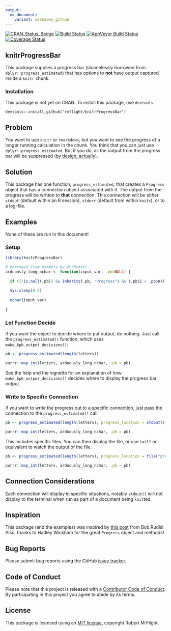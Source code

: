 ```yaml
---
output:
  md_document:
    variant: markdown_github
---
```


[![CRAN_Status_Badge](http://www.r-pkg.org/badges/version/knitrProgressBar)](https://cran.r-project.org/package=knitrProgressBar) [![Build Status](https://travis-ci.org/rmflight/knitrProgressBar.svg?branch=master)](https://travis-ci.org/rmflight/knitrProgressBar) [![AppVeyor Build Status](https://ci.appveyor.com/api/projects/status/github/rmflight/knitrProgressBar?branch=master&svg=true)](https://ci.appveyor.com/project/rmflight/knitrProgressBar) [![Coverage Status](https://img.shields.io/codecov/c/github/rmflight/knitrProgressBar/master.svg)](https://codecov.io/github/rmflight/knitrProgressBar?branch=master)


## knitrProgressBar

This package supplies a progress bar (shamelessly borrowed from `dplyr::progress_estimated`)
that has options to **not** have output captured inside a `knitr` chunk.

### Installation

This package is not yet on CRAN. To install this package, use `devtools`:

```
devtools::install_github("rmflight/knitrProgressBar")
```

## Problem

You want to use `knitr` or `rmarkdown`, but you want to see the progress of a longer running calculation
in the chunk. You think that you can just use `dplyr::progress_estimated`. But if
you do, all the output from the progress bar will be suppressed 
([by design, actually](https://github.com/tidyverse/dplyr/blob/master/R/progress.R#L96)).

## Solution

This package has one function, `progress_estimated`, that creates a `Progress` object
that has a connection object associated with it. The output from the progress
will be written to **that** connection. This connection will be either
`stdout` (default within an R session), `stderr` (default from within `knitr`),
or to a log-file.

## Examples

None of these are run in this document!

### Setup

```r
library(knitrProgressBar)

# borrowed from example by @hrbrmstr
arduously_long_nchar <- function(input_var, .pb=NULL) {
  
  if ((!is.null(.pb)) && inherits(.pb, "Progress") && (.pb$i < .pb$n)) .pb$tick()$print()
  
  Sys.sleep(0.5)
  
  nchar(input_var)
  
}
```

### Let Function Decide

If you want the object to decide where to put output, do nothing. Just call
the `progress_estimated()` function, which uses `make_kpb_output_decisions()`:

```r
pb <- progress_estimated(length(letters))

purrr::map_int(letters, arduously_long_nchar, .pb = pb)
```

See the help and the vignette for an explanation of how `make_kpb_output_decisions()` decides
where to display the progress bar output.

### Write to Specific Connection

If you want to write the progress out to a specific connection, just pass the connection
to the `progress_estimated()` call:

```r
pb <- progress_estimated(length(letters), progress_location = stdout())

purrr::map_int(letters, arduously_long_nchar, .pb = pb)
```

This includes specific files. You can then display the file, or use `tailf` or
equivalent to watch the output of the file.

```r
pb <- progress_estimated(length(letters), progress_location = file("progress.log", open = "w"))

purrr::map_int(letters, arduously_long_nchar, .pb = pb)
```

## Connection Considerations

Each connection will display in specific situations, notably `stdout()`
will not display to the terminal when run as part of a document being `knit`ted.

## Inspiration

This package (and the examples) was inspired by [this post](https://rud.is/b/2017/03/27/all-in-on-r%E2%81%B4-progress-bars-on-first-post/) from Bob Rudis! Also, thanks to Hadley Wickham for the great `Progress` object and methods!

## Bug Reports

Please submit bug reports using the GitHub [issue tracker](https://github.com/rmflight/knitrProgressBar/issues).

## Code of Conduct

Please note that this project is released with a [Contributor Code of Conduct](CONDUCT.md). By participating in this project you agree to abide by its terms.

## License

This package is licensed using an [MIT license](LICENSE.md), copyright Robert M Flight.
